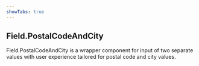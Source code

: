```yaml
---
showTabs: true
---
```


## Field.PostalCodeAndCity

Field.PostalCodeAndCity is a wrapper component for input of two separate values with user experience tailored for postal code and city values.
